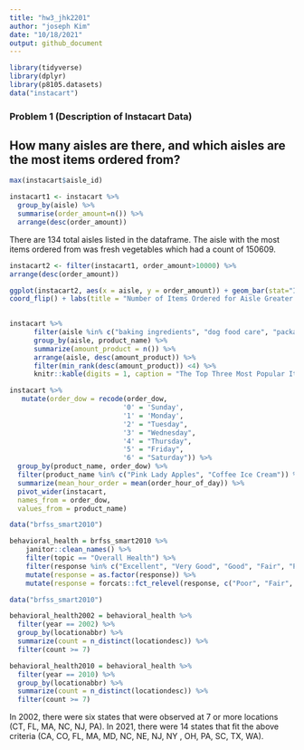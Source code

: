 ```yaml
---
title: "hw3_jhk2201"
author: "joseph Kim"
date: "10/18/2021"
output: github_document
---
```


```r
library(tidyverse)
library(dplyr)
library(p8105.datasets)
data("instacart")
```

### Problem 1 (Description of Instacart Data)

## How many aisles are there, and which aisles are the most items ordered from? 
```r

max(instacart$aisle_id)

instacart1 <- instacart %>%
  group_by(aisle) %>% 
  summarise(order_amount=n()) %>% 
  arrange(desc(order_amount)) 
```
There are 134 total aisles listed in the dataframe. The aisle with the most items ordered from was fresh vegetables which had a count of 150609. 

```r
instacart2 <- filter(instacart1, order_amount>10000) %>% 
arrange(desc(order_amount)) 

ggplot(instacart2, aes(x = aisle, y = order_amount)) + geom_bar(stat="Identity") +
coord_flip() + labs(title = "Number of Items Ordered for Aisle Greater than 10,000")
              
```

```r
instacart %>%
      filter(aisle %in% c("baking ingredients", "dog food care", "packaged vegetables fruits")) %>%
      group_by(aisle, product_name) %>%
      summarize(amount_product = n()) %>%
      arrange(aisle, desc(amount_product)) %>%
      filter(min_rank(desc(amount_product)) <4) %>%
      knitr::kable(digits = 1, caption = "The Top Three Most Popular Items Sold in ")
```

```r
instacart %>%
   mutate(order_dow = recode(order_dow,
                            '0' = 'Sunday',
                            '1' = 'Monday',
                            '2' = "Tuesday",
                            '3' = "Wednesday",
                            '4' = "Thursday",
                            '5' = "Friday",
                            '6' = "Saturday")) %>%
  group_by(product_name, order_dow) %>%
  filter(product_name %in% c("Pink Lady Apples", "Coffee Ice Cream")) %>%
  summarize(mean_hour_order = mean(order_hour_of_day)) %>%
  pivot_wider(instacart, 
  names_from = order_dow, 
  values_from = product_name)

```

```r
data("brfss_smart2010")

behavioral_health = brfss_smart2010 %>%
    janitor::clean_names() %>%
    filter(topic == "Overall Health") %>%
    filter(response %in% c("Excellent", "Very Good", "Good", "Fair", "Poor")) %>%
    mutate(response = as.factor(response)) %>%
    mutate(response = forcats::fct_relevel(response, c("Poor", "Fair", "Good", "Very good", "Excellent")))
```

```r
data("brfss_smart2010")

behavioral_health2002 = behavioral_health %>%
  filter(year == 2002) %>%
  group_by(locationabbr) %>%
  summarize(count = n_distinct(locationdesc)) %>%
  filter(count >= 7)

behavioral_health2010 = behavioral_health %>%
  filter(year == 2010) %>%
  group_by(locationabbr) %>%
  summarize(count = n_distinct(locationdesc)) %>%
  filter(count >= 7)
```

In 2002, there were six states that were observed at 7 or more locations 
(CT, FL, MA, NC, NJ, PA). In 2021, there were 14 states that fit the above criteria 
(CA, CO, FL, MA, MD, NC, NE, NJ, NY , OH, PA, SC, TX, WA).






